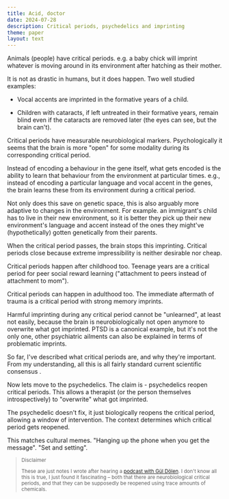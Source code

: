 ```yaml
---
title: Acid, doctor
date: 2024-07-28
description: Critical periods, psychedelics and imprinting
theme: paper
layout: text
---
```



Animals (people) have critical periods. e.g. a baby chick will imprint whatever
is moving around in its environment after hatching as their mother.

It is not as drastic in humans, but it does happen. Two well studied examples:

-   Vocal accents are imprinted in the formative years of a child.

-   Children with cataracts, if left untreated in their formative years, remain
    blind even if the cataracts are removed later (the eyes can see, but the
    brain can't).

Critical periods have measurable neurobiological markers. Psychologically it
seems that the brain is more "open" for some modality during its corresponding
critical period.

Instead of encoding a behaviour in the gene itself, what gets encoded is the
ability to learn that behaviour from the environment at particular times. e.g.,
instead of encoding a particular language and vocal accent in the genes, the
brain learns these from its environment during a critical period.

Not only does this save on genetic space, this is also arguably more adaptive to
changes in the environment. For example. an immigrant's child has to live in
their new environment, so it is better they pick up their new environment's
language and accent instead of the ones they might've (hypothetically) gotten
genetically from their parents.

When the critical period passes, the brain stops this imprinting. Critical
periods close because extreme impressibility is neither desirable nor cheap.

Critical periods happen after childhood too. Teenage years are a critical period
for peer social reward learning ("attachment to peers instead of attachment to
mom").

Critical periods can happen in adulthood too. The immediate aftermath of trauma
is a critical period with strong memory imprints.

Harmful imprinting during any critical period cannot be "unlearned", at least
not easily, because the brain is neurobiologically not open anymore to overwrite
what got imprinted. PTSD is a canonical example, but it's not the only one,
other psychiatric ailments can also be explained in terms of problematic
imprints.

So far, I've described what critical periods are, and why they're important.
From my understanding, all this is all fairly standard current scientific
consensus <RefLink href="https://www.ncbi.nlm.nih.gov/pmc/articles/PMC6526538/"
title="PubMed: Adolescence as a neurobiological critical period for the development of higher-order cognition" />
.

Now lets move to the psychedelics. The claim is - psychedelics reopen critical
periods. This allows a therapist (or the person themselves introspectively) to
"overwrite" what got imprinted.

The psychedelic doesn't fix, it just biologically reopens the critical period,
allowing a window of intervention. The context determines which critical period
gets reopened.

This matches cultural memes. "Hanging up the phone when you get the message".
"Set and setting".

<div style={{marginBlock: "4rem"}}><small>

> Disclaimer
>
>  These are just notes I wrote after hearing a [podcast with Gül
> Dölen](https://play.prx.org/listen?ge=prx_5340_76540266-c071-4cd9-8403-c3acca82cff0&uf=http%3A%2F%2Fjoy.quantamagazine.org).
> I don't know all this is true, I just found it fascinating – both that
> there are neurobiological critical periods, and that they can be supposedly be
> reopened using trace amounts of chemicals.

</small></div>
